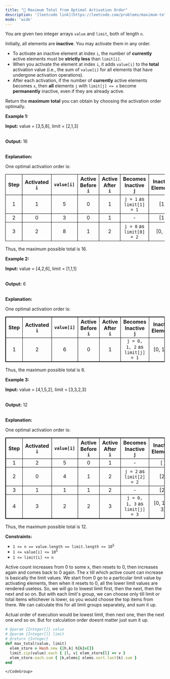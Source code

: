 ```yaml
---
title: "🧀 Maximum Total from Optimal Activation Order"
description: '[leetcode link](https://leetcode.com/problems/maximum-total-from-optimal-activation-order/description/)'
mode: 'wide'
---
```

<Tabs>
  <Tab title="Question" icon="circle-question" iconType="regular">
    <Card>
      <p>You are given two integer arrays <code>value</code> and <code>limit</code>, both of length <code>n</code>.</p>  <p>Initially, all elements are <strong>inactive</strong>. You may activate them in any order.</p>  <ul>  <li>To activate an inactive element at index <code>i</code>, the number of <strong>currently</strong> active elements must be <strong>strictly less</strong> than <code>limit[i]</code>.</li>  <li>When you activate the element at index <code>i</code>, it adds <code>value[i]</code> to the <strong>total</strong> activation value (i.e., the sum of <code>value[i]</code> for all elements that have undergone activation operations).</li>  <li>After each activation, if the number of <strong>currently</strong> active elements becomes <code>x</code>, then <strong>all</strong> elements <code>j</code> with <code>limit[j] &lt;= x</code> become <strong>permanently</strong> inactive, even if they are already active.</li> </ul>  <p>Return the <strong>maximum</strong> <strong>total</strong> you can obtain by choosing the activation order optimally.</p>   <p><strong class="example">Example 1:</strong></p>  <div class="example-block"> <p><strong>Input:</strong> <span class="example-io">value = [3,5,8], limit = [2,1,3]</span></p>  <p><br/> <strong>Output:</strong> <span class="example-io">16</span></p>  <p><br/> <strong>Explanation:</strong></p>  <p>One optimal activation order is:</p>  <table>  <thead>   <tr>    <th align="center" style="border: 1px solid black;">Step</th>    <th align="center" style="border: 1px solid black;">Activated <code>i</code></th>    <th align="center" style="border: 1px solid black;"><code>value[i]</code></th>    <th align="center" style="border: 1px solid black;">Active Before <code>i</code></th>    <th align="center" style="border: 1px solid black;">Active After <code>i</code></th>    <th align="center" style="border: 1px solid black;">Becomes Inactive <code>j</code></th>    <th align="center" style="border: 1px solid black;">Inactive Elements</th>    <th align="center" style="border: 1px solid black;">Total</th>   </tr>  </thead>  <tbody>   <tr>    <td align="center" style="border: 1px solid black;">1</td>    <td align="center" style="border: 1px solid black;">1</td>    <td align="center" style="border: 1px solid black;">5</td>    <td align="center" style="border: 1px solid black;">0</td>    <td align="center" style="border: 1px solid black;">1</td>    <td align="center" style="border: 1px solid black;"><code>j = 1</code> as <code>limit[1] = 1</code></td>    <td align="center" style="border: 1px solid black;">[1]</td>    <td align="center" style="border: 1px solid black;">5</td>   </tr>   <tr>    <td align="center" style="border: 1px solid black;">2</td>    <td align="center" style="border: 1px solid black;">0</td>    <td align="center" style="border: 1px solid black;">3</td>    <td align="center" style="border: 1px solid black;">0</td>    <td align="center" style="border: 1px solid black;">1</td>    <td align="center" style="border: 1px solid black;">-</td>    <td align="center" style="border: 1px solid black;">[1]</td>    <td align="center" style="border: 1px solid black;">8</td>   </tr>   <tr>    <td align="center" style="border: 1px solid black;">3</td>    <td align="center" style="border: 1px solid black;">2</td>    <td align="center" style="border: 1px solid black;">8</td>    <td align="center" style="border: 1px solid black;">1</td>    <td align="center" style="border: 1px solid black;">2</td>    <td align="center" style="border: 1px solid black;"><code>j = 0</code> as <code>limit[0] = 2</code></td>    <td align="center" style="border: 1px solid black;">[0, 1]</td>    <td align="center" style="border: 1px solid black;">16</td>   </tr>  </tbody> </table>  <p>Thus, the maximum possible total is 16.</p> </div>  <p><strong class="example">Example 2:</strong></p>  <div class="example-block"> <p><strong>Input:</strong> <span class="example-io">value = [4,2,6], limit = [1,1,1]</span></p>  <p><br/> <strong>Output:</strong> <span class="example-io">6</span></p>  <p><br/> <strong>Explanation:</strong></p>  <p>One optimal activation order is:</p>  <table style="border: 1px solid black;">  <thead>   <tr>    <th align="center" style="border: 1px solid black;">Step</th>    <th align="center" style="border: 1px solid black;">Activated <code>i</code></th>    <th align="center" style="border: 1px solid black;"><code>value[i]</code></th>    <th align="center" style="border: 1px solid black;">Active Before <code>i</code></th>    <th align="center" style="border: 1px solid black;">Active After <code>i</code></th>    <th align="center" style="border: 1px solid black;">Becomes Inactive <code>j</code></th>    <th align="center" style="border: 1px solid black;">Inactive Elements</th>    <th align="center" style="border: 1px solid black;">Total</th>   </tr>  </thead>  <tbody>   <tr>    <td align="center" style="border: 1px solid black;">1</td>    <td align="center" style="border: 1px solid black;">2</td>    <td align="center" style="border: 1px solid black;">6</td>    <td align="center" style="border: 1px solid black;">0</td>    <td align="center" style="border: 1px solid black;">1</td>    <td align="center" style="border: 1px solid black;"><code>j = 0, 1, 2</code> as <code>limit[j] = 1</code></td>    <td align="center" style="border: 1px solid black;">[0, 1, 2]</td>    <td align="center" style="border: 1px solid black;">6</td>   </tr>  </tbody> </table>  <p>Thus, the maximum possible total is 6.</p> </div>  <p><strong class="example">Example 3:</strong></p>  <div class="example-block"> <p><strong>Input:</strong> <span class="example-io">value = [4,1,5,2], limit = [3,3,2,3]</span></p>  <p><br/> <strong>Output:</strong> <span class="example-io">12</span></p>  <p><br/> <strong>Explanation:</strong></p>  <p>One optimal activation order is:​​​​​​​<strong>​​​​​​​</strong></p>  <table style="border: 1px solid black;">  <thead>   <tr>    <th align="center" style="border: 1px solid black;">Step</th>    <th align="center" style="border: 1px solid black;">Activated <code>i</code></th>    <th align="center" style="border: 1px solid black;"><code>value[i]</code></th>    <th align="center" style="border: 1px solid black;">Active Before <code>i</code></th>    <th align="center" style="border: 1px solid black;">Active After <code>i</code></th>    <th align="center" style="border: 1px solid black;">Becomes Inactive <code>j</code></th>    <th align="center" style="border: 1px solid black;">Inactive Elements</th>    <th align="center" style="border: 1px solid black;">Total</th>   </tr>  </thead>  <tbody>   <tr>    <td align="center" style="border: 1px solid black;">1</td>    <td align="center" style="border: 1px solid black;">2</td>    <td align="center" style="border: 1px solid black;">5</td>    <td align="center" style="border: 1px solid black;">0</td>    <td align="center" style="border: 1px solid black;">1</td>    <td align="center" style="border: 1px solid black;">-</td>    <td align="center" style="border: 1px solid black;">[ ]</td>    <td align="center" style="border: 1px solid black;">5</td>   </tr>   <tr>    <td align="center" style="border: 1px solid black;">2</td>    <td align="center" style="border: 1px solid black;">0</td>    <td align="center" style="border: 1px solid black;">4</td>    <td align="center" style="border: 1px solid black;">1</td>    <td align="center" style="border: 1px solid black;">2</td>    <td align="center" style="border: 1px solid black;"><code>j = 2</code> as <code>limit[2] = 2</code></td>    <td align="center" style="border: 1px solid black;">[2]</td>    <td align="center" style="border: 1px solid black;">9</td>   </tr>   <tr>    <td align="center" style="border: 1px solid black;">3</td>    <td align="center" style="border: 1px solid black;">1</td>    <td align="center" style="border: 1px solid black;">1</td>    <td align="center" style="border: 1px solid black;">1</td>    <td align="center" style="border: 1px solid black;">2</td>    <td align="center" style="border: 1px solid black;">-</td>    <td align="center" style="border: 1px solid black;">[2]</td>    <td align="center" style="border: 1px solid black;">10</td>   </tr>   <tr>    <td align="center" style="border: 1px solid black;">4</td>    <td align="center" style="border: 1px solid black;">3</td>    <td align="center" style="border: 1px solid black;">2</td>    <td align="center" style="border: 1px solid black;">2</td>    <td align="center" style="border: 1px solid black;">3</td>    <td align="center" style="border: 1px solid black;"><code>j = 0, 1, 3</code> as <code>limit[j] = 3</code></td>    <td align="center" style="border: 1px solid black;">[0, 1, 2, 3]</td>    <td align="center" style="border: 1px solid black;">12</td>   </tr>  </tbody> </table>  <p>Thus, the maximum possible total is 12.</p> </div>   <p><strong>Constraints:</strong></p>  <ul>  <li><code>1 &lt;= n == value.length == limit.length &lt;= 10<sup>5</sup></code></li>  <li><code>1 &lt;= value[i] &lt;= 10<sup>5</sup></code>​​​​​​​</li>  <li><code>1 &lt;= limit[i] &lt;= n</code></li> </ul> 
    </Card>
  </Tab>
  <Tab title="Solution" icon="lightbulb" iconType="regular" >
    <Card>
      Active count increases from 0 to some x, then resets to 0, then increases again and comes back to 0 again. The x till which active count can increase is basically the limit values. We start from 0 go to a particular limit value by activating elements, then when it resets to 0, all the lower limit values are rendered useless. So, we will go to lowest limit first, then the next, then the next and so on. But with each limit's group, we can choose only till limit or total items whichever is lower, so you would choose the top items from there. We can calculate this for all limit groups separately, and sum it up. 

Actual order of execution would be lowest limit, then next one, then the next one and so on. But for calculation order doesnt matter just sum it up.
</Card>
  <Expandable title="code">
    <CodeGroup dropdown>
```ruby title="Maximum Total from Optimal Activation Order" lines
# @param {Integer[]} value
# @param {Integer[]} limit
# @return {Integer}
def max_total(value, limit)
  elem_store = Hash.new {|h,k| h[k]=[]}
  limit.zip(value).each { |l, v| elem_store[l] << v }
  elem_store.each.sum { |k,elems| elems.sort.last(k).sum }
end
```
    </CodeGroup>
  </Expandable>
  </Tab>
</Tabs>
